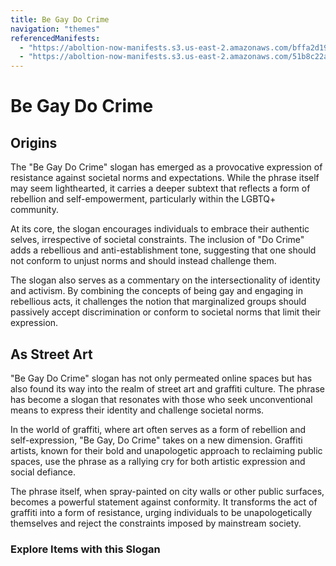 ```yaml
---
title: Be Gay Do Crime
navigation: "themes"
referencedManifests:
  - "https://aboltion-now-manifests.s3.us-east-2.amazonaws.com/bffa2d19-9323-4c5a-b67c-775d265e71f6.json"
  - "https://aboltion-now-manifests.s3.us-east-2.amazonaws.com/51b8c22a-cdcc-4251-ab77-0d7d8b75a580.json"
---
```


# Be Gay Do Crime

## Origins

The "Be Gay Do Crime" slogan has emerged as a provocative expression of resistance against societal norms and expectations. While the phrase itself may seem lighthearted, it carries a deeper subtext that reflects a form of rebellion and self-empowerment, particularly within the LGBTQ+ community.

At its core, the slogan encourages individuals to embrace their authentic selves, irrespective of societal constraints. The inclusion of "Do Crime" adds a rebellious and anti-establishment tone, suggesting that one should not conform to unjust norms and should instead challenge them.

The slogan also serves as a commentary on the intersectionality of identity and activism. By combining the concepts of being gay and engaging in rebellious acts, it challenges the notion that marginalized groups should passively accept discrimination or conform to societal norms that limit their expression.


## As Street Art

"Be Gay Do Crime" slogan has not only permeated online spaces but has also found its way into the realm of street art and graffiti culture. The phrase has become a slogan that resonates with those who seek unconventional means to express their identity and challenge societal norms.

In the world of graffiti, where art often serves as a form of rebellion and self-expression, "Be Gay, Do Crime" takes on a new dimension. Graffiti artists, known for their bold and unapologetic approach to reclaiming public spaces, use the phrase as a rallying cry for both artistic expression and social defiance.

<Viewer iiifContent="https://aboltion-now-manifests.s3.us-east-2.amazonaws.com/51b8c22a-cdcc-4251-ab77-0d7d8b75a580.json" />

The phrase itself, when spray-painted on city walls or other public surfaces, becomes a powerful statement against conformity. It transforms the act of graffiti into a form of resistance, urging individuals to be unapologetically themselves and reject the constraints imposed by mainstream society.

### Explore Items with this Slogan

<ReferencedItems />